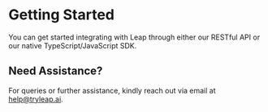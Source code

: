 
# Getting Started

You can get started integrating with Leap through either our RESTful API or our native TypeScript/JavaScript SDK.

<QuickStartCards />

## Need Assistance?

For queries or further assistance, kindly reach out via email at [help@tryleap.ai](mailto:help@tryleap.ai).